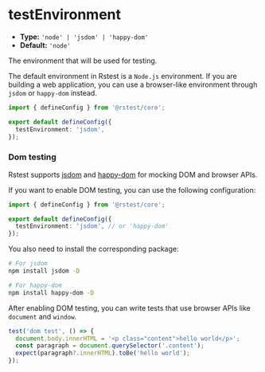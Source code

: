# testEnvironment

- **Type:** `'node' | 'jsdom' | 'happy-dom'`
- **Default:** `'node'`

The environment that will be used for testing.

The default environment in Rstest is a `Node.js` environment. If you are building a web application, you can use a browser-like environment through `jsdom` or `happy-dom` instead.

```ts title="rstest.config.ts"
import { defineConfig } from '@rstest/core';

export default defineConfig({
  testEnvironment: 'jsdom',
});
```

### Dom testing

Rstest supports [jsdom](https://github.com/jsdom/jsdom) and [happy-dom](https://github.com/capricorn86/happy-dom) for mocking DOM and browser APIs.

If you want to enable DOM testing, you can use the following configuration:

```ts title="rstest.config.ts"
import { defineConfig } from '@rstest/core';

export default defineConfig({
  testEnvironment: 'jsdom', // or 'happy-dom'
});
```

You also need to install the corresponding package:

```bash
# For jsdom
npm install jsdom -D

# For happy-dom
npm install happy-dom -D
```

After enabling DOM testing, you can write tests that use browser APIs like `document` and `window`.

```ts
test('dom test', () => {
  document.body.innerHTML = '<p class="content">hello world</p>';
  const paragraph = document.querySelector('.content');
  expect(paragraph?.innerHTML).toBe('hello world');
});
```
